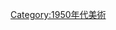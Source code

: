 {{paintingsdecade|19|5|20}}
{{Commons cat|1950s paintings}}

[[Category:1950年代美術|Category:1950年代美術]]